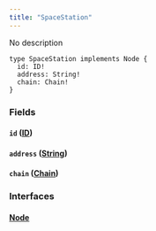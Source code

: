 ```yaml
---
title: "SpaceStation"
---
```


No description

```
type SpaceStation implements Node {
  id: ID!
  address: String!
  chain: Chain!
}

```

### Fields[](#fields "Direct link to heading")

#### `id` ([ID](/developer/graphql-api/references/scalars/id))[](#id-id "Direct link to heading")

#### `address` ([String](/developer/graphql-api/references/scalars/string))[](#address-string "Direct link to heading")

#### `chain` ([Chain](/developer/graphql-api/references/enums/chain))[](#chain-chain "Direct link to heading")

### Interfaces[](#interfaces "Direct link to heading")

#### [Node](/developer/graphql-api/references/interfaces/node)[](#node "Direct link to heading")